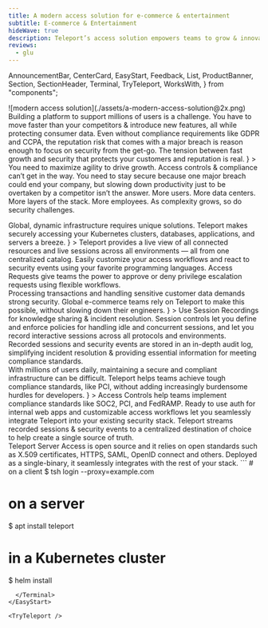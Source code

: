 ```yaml
---
title: A modern access solution for e-commerce & entertainment
subtitle: E-commerce & Entertainment
hideWave: true
description: Teleport’s access solution empowers teams to grow & innovate, without worrying about security or getting slowed down by complex security systems.
reviews:
  - glu
---
```


  AnnouncementBar,
  CenterCard,
  EasyStart,
  Feedback,
  List,
  ProductBanner,
  Section,
  SectionHeader,
  Terminal,
  TryTeleport,
  WorksWith,
} from "components";

<Section bg="flatGray">
  <SectionHeader
    bg="transparent"
    title={meta.title}
    subtitle={meta.subtitle}
    description={meta.description}
    width="100%"
    mode="none"
  >
    ![modern access solution](./assets/a-modern-access-solution@2x.png)
  </SectionHeader>
  <AnnouncementBar
    backgroundColor="lightest-gray"
    inLivingColor
    rows={[Internet1, Internet2]}
  />
</Section>

<Section width="100%" bg="flatWhite">
  <ProductBanner
    title="Unique challenges faced by e-commerce & entertainment providers"
    width="100%"
    src="./assets/internet@2x-min.png"
    imgPosition="right"
    description={
      <>
        Building a platform to support millions of users is a challenge. You
        have to move faster than your competitors & introduce new features, all
        while protecting consumer data. Even without compliance requirements
        like GDPR and CCPA, the reputation risk that comes with a major breach
        is reason enough to focus on security from the get-go. The tension
        between fast growth and security that protects your customers and
        reputation is real.
      </>
    }
  >
    <ProductBanner.Item title="Growth" badgeIconName="spreading">
      You need to maximize agility to drive growth. Access controls & compliance
      can’t get in the way.
    </ProductBanner.Item>
    <ProductBanner.Item title="Security & Compliance" badgeIconName="layers">
      You need to stay secure because one major breach could end your company,
      but slowing down productivity just to be overtaken by a competitor isn’t
      the answer.
    </ProductBanner.Item>
    <ProductBanner.Item title="Complexity" badgeIconName="protocol">
      More users. More data centers. More layers of the stack. More employees.
      As complexity grows, so do security challenges.
    </ProductBanner.Item>
  </ProductBanner>
</Section>

<CenterCard
  badgeIconName="shieldCheck"
  title="Why e-commerce and entertainment providers big and small trust Teleport"
  text="Our unique approach is not only more secure, it actually improves developer productivity.  By providing an identity-aware infrastructure access solution that developers love to use, you can easily implement security and compliance without worrying about backdoors that outmoded solutions encourage."
/>

<Section>
  <Feedback reviews={meta.reviews} />
</Section>

<Section width="100%" bg="flatWhite">
  <ProductBanner
    subtitle="For Gaming"
    title="Built for dynamic infrastructure"
    width="100%"
    src="./assets/built-for-dynamic-infrastructure@2x.png"
    imgPosition="right"
    logoSrc={gaming}
    description={
      <>
        Global, dynamic infrastructure requires unique solutions. Teleport makes
        securely accessing your Kubernetes clusters, databases, applications,
        and servers a breeze.
      </>
    }
  >
    <ProductBanner.Item title="Unified Resource Catalog">
      Teleport provides a live view of all connected resources and live sessions
      across all environments &mdash; all from one centralized catalog.
    </ProductBanner.Item>
    <ProductBanner.Item title="Plugins and API">
      Easily customize your access workflows and react to security events using
      your favorite programming languages.
    </ProductBanner.Item>
    <ProductBanner.Item title="Access Requests">
      Access Requests give teams the power to approve or deny privilege
      escalation requests using flexible workflows.
    </ProductBanner.Item>
  </ProductBanner>
</Section>

<Section width="100%" bg="flatGray">
  <ProductBanner
    subtitle="For E-Commerce"
    title="Designed for digital-native commerce"
    width="100%"
    src="./assets/session-replay.gif"
    imgPosition="left"
    logoSrc={ecomm}
    description={
      <>
        Processing transactions and handling sensitive customer data demands
        strong security. Global e-commerce teams rely on Teleport to make this
        possible, without slowing down their engineers.
      </>
    }
  >
    <ProductBanner.Item title="Session Recordings">
      Use Session Recordings for knowledge sharing & incident resolution.
    </ProductBanner.Item>
    <ProductBanner.Item title="Session Controls">
      Session controls let you define and enforce policies for handling idle and
      concurrent sessions, and let you record interactive sessions across all
      protocols and environments.
    </ProductBanner.Item>
    <ProductBanner.Item title="Audit Log">
      Recorded sessions and security events are stored in an in-depth audit log,
      simplifying incident resolution & providing essential information for
      meeting compliance standards.
    </ProductBanner.Item>
  </ProductBanner>
</Section>

<Section width="100%" bg="flatWhite">
  <ProductBanner
    subtitle="For Application Developers"
    title="Securing user-focused companies"
    width="100%"
    src="./assets/securing-user-focused-comp@2x.png"
    imgPosition="right"
    logoSrc={appdev}
    description={
      <>
        With millions of users daily, maintaining a secure and compliant
        infrastructure can be difficult. Teleport helps teams achieve tough
        compliance standards, like PCI, without adding increasingly burdensome
        hurdles for developers.
      </>
    }
  >
    <ProductBanner.Item title="Access Controls">
      Access Controls help teams implement compliance standards like SOC2, PCI,
      and FedRAMP.
    </ProductBanner.Item>
    <ProductBanner.Item title="Seamless Integration">
      Ready to use auth for internal web apps and customizable access workflows
      let you seamlessly integrate Teleport into your existing security stack.
    </ProductBanner.Item>
    <ProductBanner.Item title="Single Source of Truth">
      Teleport streams recorded sessions & security events to a centralized
      destination of choice to help create a single source of truth.
    </ProductBanner.Item>
  </ProductBanner>
</Section>

<WorksWith title="Works with everything you have">
  Teleport Server Access is open source and it relies on open standards such as
  X.509 certificates, HTTPS, SAML, OpenID connect and others. Deployed as a
  single-binary, it seamlessly integrates with the rest of your stack.
</WorksWith>

<EasyStart>
      <Terminal>
```
# on a client
$ tsh login --proxy=example.com

# on a server

$ apt install teleport

# in a Kubernetes cluster

$ helm install

```
  </Terminal>
</EasyStart>

<TryTeleport />
```
